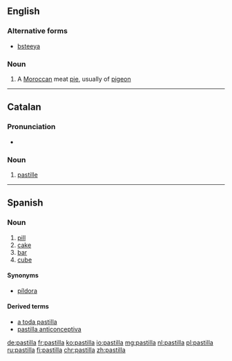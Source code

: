 ==English==

===Alternative forms===
* [[bsteeya]]

===Noun===
{{en-noun}}

# A [[Moroccan]] meat [[pie]], usually of [[pigeon]]

----

==Catalan==

===Pronunciation===
* {{rhymes|iʎə|lang=ca}}

===Noun===
{{ca-noun|f}}

# [[pastille]]

----

==Spanish==

===Noun===
{{es-noun|f}}

# [[pill]]
# [[cake]] {{gloss|block of a dense material}}
# [[bar]] {{gloss|block of soap or chocolate}}
# [[cube]] {{gloss|cube of stock}}

====Synonyms====
* {{sense|pill}} [[píldora]]

====Derived terms====
* [[a toda pastilla]]
* [[pastilla anticonceptiva]]

[[de:pastilla]]
[[fr:pastilla]]
[[ko:pastilla]]
[[io:pastilla]]
[[mg:pastilla]]
[[nl:pastilla]]
[[pl:pastilla]]
[[ru:pastilla]]
[[fi:pastilla]]
[[chr:pastilla]]
[[zh:pastilla]]